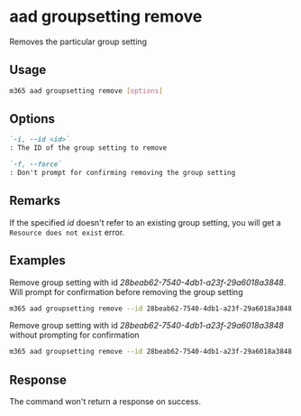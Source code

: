 
# aad groupsetting remove

Removes the particular group setting

## Usage

```sh
m365 aad groupsetting remove [options]
```

## Options

```md definition-list
`-i, --id <id>`
: The ID of the group setting to remove

`-f, --force`
: Don't prompt for confirming removing the group setting
```

<Global />

## Remarks

If the specified _id_ doesn't refer to an existing group setting, you will get a `Resource does not exist` error.

## Examples

Remove group setting with id _28beab62-7540-4db1-a23f-29a6018a3848_. Will prompt for confirmation before removing the group setting

```sh
m365 aad groupsetting remove --id 28beab62-7540-4db1-a23f-29a6018a3848
```

Remove group setting with id _28beab62-7540-4db1-a23f-29a6018a3848_ without prompting for confirmation

```sh
m365 aad groupsetting remove --id 28beab62-7540-4db1-a23f-29a6018a3848 --force
```

## Response

The command won't return a response on success.
